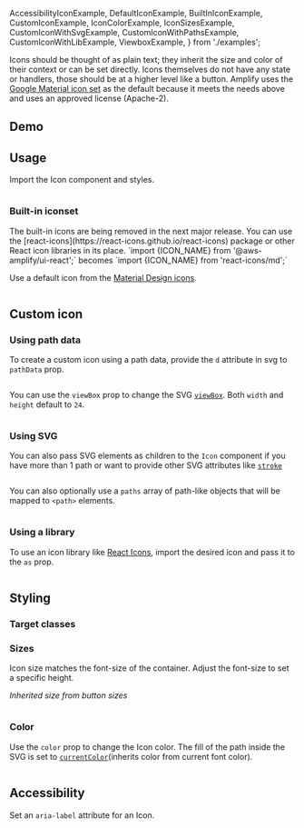
  AccessibilityIconExample,
  DefaultIconExample,
  BuiltInIconExample,
  CustomIconExample,
  IconColorExample,
  IconSizesExample,
  CustomIconWithSvgExample,
  CustomIconWithPathsExample,
  CustomIconWithLibExample,
  ViewboxExample,
} from './examples';

Icons should be thought of as plain text; they inherit the size and color of their context or can be set directly. Icons themselves do not have any state or handlers, those should be at a higher level like a button. Amplify uses the [Google Material icon set](https://github.com/google/material-design-icons) as the default because it meets the needs above and uses an approved license (Apache-2).

## Demo

<IconDemo />

## Usage

Import the Icon component and styles.

<Example>
<DefaultIconExample />

  <ExampleCode>

```jsx file=./examples/DefaultIconExample.tsx

```

  </ExampleCode>
</Example>

### Built-in iconset

<Alert variation="warning" heading="Deprecated">
  The built-in icons are being removed in the next major release. You can use
  the [react-icons](https://react-icons.github.io/react-icons) package or other
  React icon libraries in its place. `import {ICON_NAME} from
  '@aws-amplify/ui-react';` becomes `import {ICON_NAME} from 'react-icons/md';`
</Alert>

Use a default icon from the [Material Design icons](http://google.github.io/material-design-icons/).

<Example>
  <BuiltInIconExample />
  
  <ExampleCode>

```jsx file=./examples/BuiltInIconExample.tsx

```

  </ExampleCode>
</Example>

<AllIcons />

## Custom icon

### Using path data

To create a custom icon using a path data, provide the `d` attribute in svg to `pathData` prop.

<Example>
  <CustomIconExample />
  
  <ExampleCode>

```jsx file=./examples/CustomIconExample.tsx

```

  </ExampleCode>
</Example>

You can use the `viewBox` prop to change the SVG [`viewBox`](https://developer.mozilla.org/en-US/docs/Web/SVG/Attribute/viewBox). Both `width` and `height` default to `24`.

<Example>
  <ViewboxExample />
  
  <ExampleCode>

```jsx file=./examples/ViewboxExample.tsx

```

  </ExampleCode>
</Example>

### Using SVG

You can also pass SVG elements as children to the `Icon` component if you have more than 1 path or want to provide other SVG attributes like [`stroke`](https://developer.mozilla.org/en-US/docs/Web/SVG/Attribute/stroke)

<Example>
  <CustomIconWithSvgExample />
  
  <ExampleCode>

```jsx file=./examples/CustomIconWithSvgExample.tsx

```

  </ExampleCode>
</Example>

You can also optionally use a `paths` array of path-like objects that will be mapped to `<path>` elements.

<Example>
  <CustomIconWithPathsExample />
  
  <ExampleCode>

```jsx file=./examples/CustomIconWithPathsExample.tsx

```

  </ExampleCode>
</Example>

### Using a library

To use an icon library like [React Icons](https://react-icons.github.io/react-icons), import the desired icon and pass it to the `as` prop.

<Example>
  <CustomIconWithLibExample />
  
  <ExampleCode>

```jsx file=./examples/CustomIconWithLibExample.tsx

```

  </ExampleCode>
</Example>

## Styling

### Target classes

<ComponentClassTable componentName="Icon" />

### Sizes

Icon size matches the font-size of the container. Adjust the font-size to set a specific height.

_Inherited size from button sizes_

<Example>
  <IconSizesExample />
  
  <ExampleCode>

```jsx file=./examples/IconSizesExample.tsx

```

  </ExampleCode>
</Example>

### Color

Use the `color` prop to change the Icon color. The fill of the path inside the SVG is set to [`currentColor`](https://developer.mozilla.org/en-US/docs/Web/CSS/color_value#currentcolor_keyword)(inherits color from current font color).

<Example>
  <IconColorExample />
  
  <ExampleCode>

```jsx file=./examples/IconColorExample.tsx

```

  </ExampleCode>
</Example>

## Accessibility

Set an `aria-label` attribute for an Icon.

<Example>
  <AccessibilityIconExample />
  
  <ExampleCode>

```jsx file=./examples/AccessibilityIconExample.tsx

```

  </ExampleCode>
</Example>
